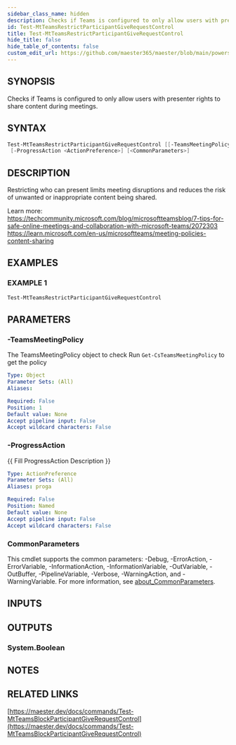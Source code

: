 ```yaml
---
sidebar_class_name: hidden
description: Checks if Teams is configured to only allow users with presenter rights to share content during meetings.
id: Test-MtTeamsRestrictParticipantGiveRequestControl
title: Test-MtTeamsRestrictParticipantGiveRequestControl
hide_title: false
hide_table_of_contents: false
custom_edit_url: https://github.com/maester365/maester/blob/main/powershell/public/Test-MtTeamsRestrictParticipantGiveRequestControl.ps1
---
```


## SYNOPSIS

Checks if Teams is configured to only allow users with presenter rights to share content during meetings.

## SYNTAX

```powershell
Test-MtTeamsRestrictParticipantGiveRequestControl [[-TeamsMeetingPolicy] <Object>]
 [-ProgressAction <ActionPreference>] [<CommonParameters>]
```

## DESCRIPTION

Restricting who can present limits meeting disruptions and reduces the risk of unwanted or inappropriate content being shared.

Learn more:
https://techcommunity.microsoft.com/blog/microsoftteamsblog/7-tips-for-safe-online-meetings-and-collaboration-with-microsoft-teams/2072303
https://learn.microsoft.com/en-us/microsoftteams/meeting-policies-content-sharing

## EXAMPLES

### EXAMPLE 1

```powershell
Test-MtTeamsRestrictParticipantGiveRequestControl
```

## PARAMETERS

### -TeamsMeetingPolicy

The TeamsMeetingPolicy object to check
Run `Get-CsTeamsMeetingPolicy` to get the policy

```yaml
Type: Object
Parameter Sets: (All)
Aliases:

Required: False
Position: 1
Default value: None
Accept pipeline input: False
Accept wildcard characters: False
```

### -ProgressAction

\{\{ Fill ProgressAction Description \}\}

```yaml
Type: ActionPreference
Parameter Sets: (All)
Aliases: proga

Required: False
Position: Named
Default value: None
Accept pipeline input: False
Accept wildcard characters: False
```

### CommonParameters

This cmdlet supports the common parameters: -Debug, -ErrorAction, -ErrorVariable, -InformationAction, -InformationVariable, -OutVariable, -OutBuffer, -PipelineVariable, -Verbose, -WarningAction, and -WarningVariable. For more information, see [about_CommonParameters](http://go.microsoft.com/fwlink/?LinkID=113216).

## INPUTS

## OUTPUTS

### System.Boolean

## NOTES

## RELATED LINKS

[https://maester.dev/docs/commands/Test-MtTeamsBlockParticipantGiveRequestControl](https://maester.dev/docs/commands/Test-MtTeamsBlockParticipantGiveRequestControl)
